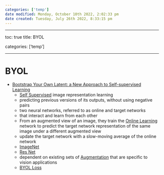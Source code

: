 ```yaml
---
categories: ['temp']
date modified: Monday, October 10th 2022, 2:02:33 pm
date created: Tuesday, July 26th 2022, 8:33:15 pm
---
```


---

toc: true
title: BYOL

categories: ['temp']

---

# BYOL
- [Bootstrap Your Own Latent: a New Approach to Self-supervised Learning](https://arxiv.org/abs/2006.07733)
	- [Self Supervised](Self%20Supervised.qmd) image representation learning
	- predicting previous versions of its outputs, without using negative pairs
	- two neural networks, referred to as online and target networks
	- that interact and learn from each other
	- From an augmented view of an image, they train the [Online Learning](Online%20Learning) network to predict the target network representation of the same image under a different augmented view
	- update the target network with a slow-moving average of the online network
	- [ImageNet](ImageNet.qmd)
	- [Res Net](Res%20Net.qmd)
	- dependent on existing sets of [Augmentation](Augmentation.qmd) that are specific to vision applications
	- [BYOL Loss](BYOL%20Loss.qmd)



